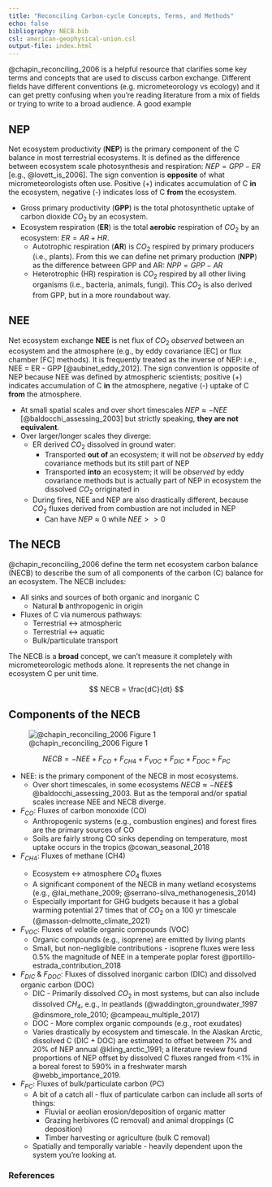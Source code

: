 ```yaml
---
title: "Reconciling Carbon-cycle Concepts, Terms, and Methods"
echo: false
bibliography: NECB.bib
csl: american-geophysical-union.csl
output-file: index.html
---
```


@chapin_reconciling_2006 is a helpful resource that clarifies some key terms and concepts that are used to discuss carbon exchange.  Different fields have different conventions (e.g. micrometeorology vs ecology) and it can get pretty confusing when you're reading literature from a mix of fields or trying to write to a broad audience.  A good example  

## NEP

Net ecosystem productivity (**NEP**) is the primary component of the C balance in most terrestrial ecosystems.  It is defined as the difference between ecosystem scale photosynthesis and respiration: $NEP = GPP - ER$ [e.g., @lovett_is_2006]. The sign convention is **opposite** of what micrometeorologists often use.  Positive (+) indicates accumulation of C **in** the ecosystem, negative (-) indicates loss of C **from** the ecosystem.

* Gross primary productivity (**GPP**) is the total photosynthetic uptake of carbon dioxide $CO_2$ by an ecosystem.
* Ecosystem respiration (**ER**) is the total **aerobic** respiration of $CO_2$ by an ecosystem: $ER = AR + HR$.
  * Autotrophic respiration (**AR**) is $CO_2$ respired by primary producers (i.e., plants). From this we can define net primary production (**NPP**) as the difference between GPP and AR: $NPP = GPP-AR$
  * Heterotrophic (HR) respiration is $CO_2$ respired by all other living organisms (i.e., bacteria, animals, fungi).  This $CO_2$ is also derived from GPP, but in a more roundabout way.

## NEE

Net ecosystem exchange **NEE** is net flux of $CO_2$ *observed* between an ecosystem and the atmosphere (e.g., by eddy covariance [EC] or flux chamber [FC] methods).  It is frequently treated as the inverse of NEP: i.e., NEE = ER - GPP [@aubinet_eddy_2012].  The sign convention is opposite of NEP because NEE was defined by atmospheric scientists; positive (+) indicates accumulation of C **in** the atmosphere, negative (-) uptake of C **from** the atmosphere.

* At small spatial scales and over short timescales $NEP \approx -NEE$ [@baldocchi_assessing_2003] but strictly speaking, **they are not equivalent**.
* Over larger/longer scales they diverge:
  * ER derived $CO_2$ dissolved in ground water:
    * Transported **out of** an ecosystem; it will not be *observed* by eddy covariance methods but its still part of NEP
    * Transported **into** an ecosystem; it will be *observed* by eddy covariance methods but is actually part of NEP in ecosystem the dissolved $CO_2$ orriginated in
  * During fires, NEE and NEP are also drastically different, because $CO_2$ fluxes derived from combustion are not included in NEP
    * Can have $NEP \approx 0$ while $NEE >> 0$


## The NECB

@chapin_reconciling_2006 define the term net ecosystem carbon balance (NECB) to describe the sum of all components of the carbon (C) balance for an ecosystem. The NECB includes:

* All sinks and sources of both organic and inorganic C
  * Natural **b** anthropogenic in origin
* Fluxes of C via numerous pathways:
  * Terrestrial &harr; atmospheric
  * Terrestrial &harr; aquatic
  * Bulk/particulate transport

The NECB is a <b>broad</b> concept, we can't measure it completely with micrometeorologic methods alone.  It represents the net change in ecosystem C per unit time.  

$$
NECB = \frac{dC}{dt}
$$

## Components of the NECB

![@chapin_reconciling_2006 Figure 1](images/Chapin_fig_1.png)

$$
NECB = -NEE + F_{CO} + F_{CH4} + F_{VOC} + F_{DIC} + F_{DOC} + F_{PC}
$$

* NEE: is the primary component of the NECB in most ecosystems.
  * Over short timescales, in some ecosystems $NECB \approx -NEE$$ @baldocchi_assessing_2003.  But as the temporal and/or spatial scales increase NEE and NECB diverge.
* $F_{CO}$: Fluxes of carbon monoxide (CO)
  * Anthropogenic systems (e.g., combustion engines) and forest fires are the primary sources of CO
  * Soils are fairly strong CO sinks depending on temperature, most uptake occurs in the tropics @cowan_seasonal_2018
* $F_{CH4}$: Fluxes of methane (CH4)</li>
  * Ecosystem &harr; atmosphere $CO_4$ fluxes
  * A significant component of the NECB in many wetland ecosystems (e.g., @lai_methane_2009; @serrano-silva_methanogenesis_2014)
  * Especially important for GHG budgets because it has a global warming potential 27 times that of $CO_2$ on a 100 yr timescale (@masson-delmotte_climate_2021)
* $F_{VOC}$: Fluxes of volatile organic compounds (VOC)
  * Organic compounds (e.g., isoprene) are emitted by living plants
  * Small, but non-negligible contributions - isoprene fluxes were less 0.5% the magnitude of NEE in a temperate poplar forest @portillo-estrada_contribution_2018
* $F_{DIC}$ & $F_{DOC}$: Fluxes of dissolved inorganic carbon (DIC) and dissolved organic carbon (DOC)
  * DIC - Primarily dissolved $CO_2$ in most systems, but can also include dissolved $CH_4$, e.g., in peatlands (@waddington_groundwater_1997 @dinsmore_role_2010; @campeau_multiple_2017)
  * DOC - More complex organic compounds (e.g., root exudates)
  * Varies drastically by ecosystem and timescale.  In the Alaskan Arctic, dissolved C (DIC + DOC) are estimated to offset between 7% and 20% of NEP annual @kling_arctic_1991; a literature review found proportions of NEP offset by dissolved C fluxes ranged from <1% in a boreal forest to 590% in a freshwater marsh @webb_importance_2019.
* $F_{PC}$: Fluxes of bulk/particulate carbon (PC)
  * A bit of a catch all - flux of particulate carbon can include all sorts of things:
    * Fluvial or aeolian erosion/deposition of organic matter
    * Grazing herbivores (C removal) and animal droppings (C deposition)
    * Timber harvesting or agriculture (bulk C removal)
  * Spatially and temporally variable - heavily dependent upon the system you're looking at.

### References

::: {#refs}
:::